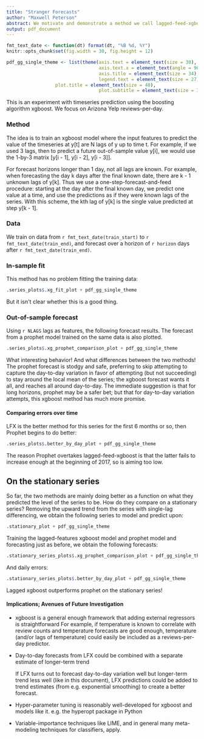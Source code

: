 ```yaml
---
title: "Stranger Forecasts"
author: "Maxwell Peterson"
abstract: We motivate and demonstrate a method we call lagged-feed-xgboost (LFX).
output: pdf_document
---
```


```r
fmt_text_date <- function(dt) format(dt, "%B %d, %Y")
knitr::opts_chunk$set(fig.width = 30, fig.height = 12)

pdf_gg_single_theme <- list(theme(axis.text = element_text(size = 30),
                                  axis.text.x = element_text(angle = 90),
                                  axis.title = element_text(size = 34),
                                  legend.text = element_text(size = 27),
				  plot.title = element_text(size = 40),
                                  plot.subtitle = element_text(size = 34)))
```

This is an experiment with timeseries prediction using the boosting algorithm
xgboost. We focus on Arizona Yelp reviews-per-day.

### Method
The idea is to train an xgboost model where the input features to predict
the value of the timeseries at y[t] are N lags of y up to time t. For example,
if we used 3 lags, then to predict a future out-of-sample value y[i], we
would use the 1-by-3 matrix [y[i - 1], y[i - 2], y[i - 3]].

For forecast horizons longer than 1 day, not all lags are known. For example,
when forecasting the day k days after the final known date, there are k - 1
unknown lags of y[k]. Thus we use a one-step-forecast-and-feed procedure:
starting at the day after the final known day, we predict one value at a time,
and use the predictions as if they were known lags of the series.
With this scheme, the kth lag of y[k] is the single value predicted
at step y[k - 1].

### Data
We train on data from `r fmt_text_date(train_start)` to
`r fmt_text_date(train_end)`, and forecast over a
horizon of `r horizon` days after `r fmt_text_date(train_end)`.

### In-sample fit
This method has no problem fitting the training data:

```r
.series_plots$.xg_fit_plot + pdf_gg_single_theme
```

But it isn\'t clear whether this is a good thing.

\pagebreak

### Out-of-sample forecast

Using `r NLAGS` lags as features, the following forecast results. The forecast
from a prophet model trained on the same data is also plotted.

```r
.series_plots$.xg_prophet_comparison_plot + pdf_gg_single_theme
```

What interesting behavior! And what differences between the two methods! The
prophet forecast is stodgy and safe, preferring to skip attempting to capture the
day-to-day variation in favor of attempting (but not succeeding) to stay around
the local mean of the series; the xgboost forecast wants it all, and reaches all
around day-to-day. The immediate suggestion is that for long horizons, prophet
may be a safer bet; but that for day-to-day variation attempts, this xgboost
method has much more promise.

#### Comparing errors over time
LFX is the better method for this series for the first 6 months or so, then
Prophet begins to do better:

```r
.series_plots$.better_by_day_plot + pdf_gg_single_theme
```

The reason Prophet overtakes lagged-feed-xgboost is that the latter fails to
increase enough at the beginning of 2017, so is aiming too low.

## On the stationary series
So far, the two methods are mainly doing better as a function on what they
predicted the level of the series to be. How do they compare on a stationary series?
Removing the upward trend from the series with single-lag differencing, we
obtain the following series to model and predict upon:

```r
.stationary_plot + pdf_gg_single_theme
```

Training the lagged-features xgboost model and prophet model and forecasting
just as before, we obtain the following forecasts:

```r
.stationary_series_plots$.xg_prophet_comparison_plot + pdf_gg_single_theme
```

And daily errors:

```r
.stationary_series_plots$.better_by_day_plot + pdf_gg_single_theme
```

Lagged xgboost outperforms prophet on the stationary series!

#### Implications; Avenues of Future Investigation

* xgboost is a general enough framework that adding external regressors is straightforward
    For example, if temperature is known to correlate with review counts and
    temperature forecasts are good enough, temperature (and/or lags of temperature)
    could easily be included as a reviews-per-day predictor.

* Day-to-day forecasts from LFX could be combined with a separate estimate of longer-term trend

    If LFX turns out to forecast day-to-day variation well but longer-term trend
    less well (like in this document), LFX predictions could be added to trend
    estimates (from e.g. exponential smoothing) to create a better forecast.

* Hyper-parameter tuning is reasonably well-developed for xgboost and models like it.
    e.g. the hyperopt package in Python

* Variable-importance techniques like LIME, and in general many meta-modeling techniques for classifiers, apply.

